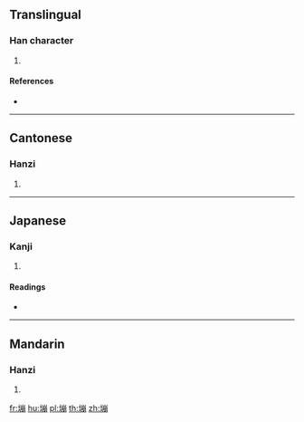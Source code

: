 {{character info/new}}
==Translingual==

===Han character===
{{Han char|rn=32|rad=土|as=11|sn=14|four=42127|canj=GUBB|ids=⿰土崩}}

# {{defn|Han|sort=土11}}

====References====
* {{Han ref|kx=0236.370|dkj=05387|dj=0475.030|hdz=10480.130|uh=5874|ud=22644|bh=E15D|bd=57693}}

----

==Cantonese==

===Hanzi===
{{yue-hanzi|jyut=[[bang1]], [[paang4]]|y=bang1, paang4}}

# {{defn|lang=yue|sort=土11}}

----

==Japanese==

===Kanji===
{{ja-kanji|grade=|rs=土11}}

# {{defn|lang=ja|sort=土11}}

====Readings====
* {{ja-readings|on=[[ほう]] (hō)|kun=[[はうむる]] (haumuru)}}

----

==Mandarin==

===Hanzi===
{{cmn-hanzi|pin=[[bèng]] ([[beng4]])|wg=peng<sup>4</sup>}}

# {{defn|lang=cmn|sort=土11}}

[[fr:塴]]
[[hu:塴]]
[[pl:塴]]
[[th:塴]]
[[zh:塴]]